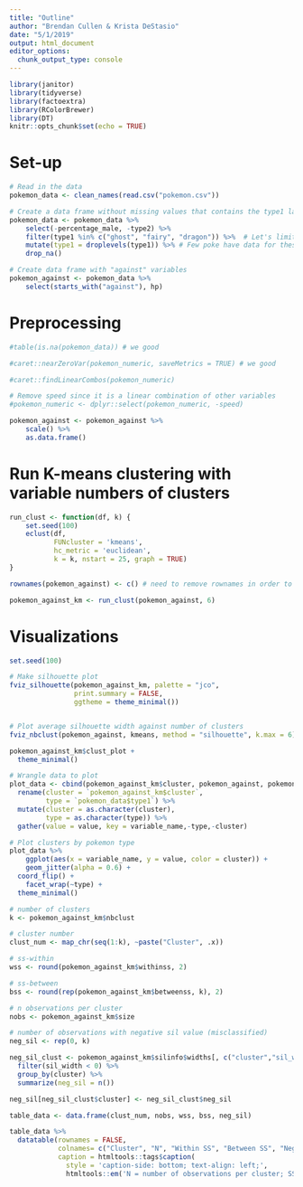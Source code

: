 ```yaml
---
title: "Outline"
author: "Brendan Cullen & Krista DeStasio"
date: "5/1/2019"
output: html_document
editor_options: 
  chunk_output_type: console
---
```


```r
library(janitor) 
library(tidyverse)
library(factoextra)
library(RColorBrewer)
library(DT)
knitr::opts_chunk$set(echo = TRUE)
```

# Set-up
```r
# Read in the data
pokemon_data <- clean_names(read.csv("pokemon.csv")) 

# Create a data frame without missing values that contains the type1 labels
pokemon_data <- pokemon_data %>% 
    select(-percentage_male, -type2) %>%  
    filter(type1 %in% c("ghost", "fairy", "dragon")) %>%  # Let's limit this to a few pokemon
    mutate(type1 = droplevels(type1)) %>% # Few poke have data for these
    drop_na() 

# Create data frame with "against" variables 
pokemon_against <- pokemon_data %>% 
    select(starts_with("against"), hp)
```

# Preprocessing
```r
#table(is.na(pokemon_data)) # we good
```

```r
#caret::nearZeroVar(pokemon_numeric, saveMetrics = TRUE) # we good
```

```r
#caret::findLinearCombos(pokemon_numeric) 

# Remove speed since it is a linear combination of other variables
#pokemon_numeric <- dplyr::select(pokemon_numeric, -speed)
```

```r
pokemon_against <- pokemon_against %>% 
    scale() %>% 
    as.data.frame()
```

# Run K-means clustering with variable numbers of clusters
```r
run_clust <- function(df, k) {
    set.seed(100)
    eclust(df,
           FUNcluster = 'kmeans',
           hc_metric = 'euclidean',
           k = k, nstart = 25, graph = TRUE)
}
```

```r
rownames(pokemon_against) <- c() # need to remove rownames in order to get atomic vector output for cluster membership data

pokemon_against_km <- run_clust(pokemon_against, 6)
```

# Visualizations
```r
set.seed(100)

# Make silhouette plot
fviz_silhouette(pokemon_against_km, palette = "jco", 
                print.summary = FALSE, 
                ggtheme = theme_minimal()) 


# Plot average silhouette width against number of clusters 
fviz_nbclust(pokemon_against, kmeans, method = "silhouette", k.max = 6) + theme_classic()
```

```r
pokemon_against_km$clust_plot + 
  theme_minimal()
```

```r
# Wrangle data to plot 
plot_data <- cbind(pokemon_against_km$cluster, pokemon_against, pokemon_data$type1) %>%  
  rename(cluster = `pokemon_against_km$cluster`,
         type = `pokemon_data$type1`) %>%
  mutate(cluster = as.character(cluster),
         type = as.character(type)) %>%
  gather(value = value, key = variable_name,-type,-cluster)

# Plot clusters by pokemon type
plot_data %>% 
    ggplot(aes(x = variable_name, y = value, color = cluster)) +
    geom_jitter(alpha = 0.6) + 
  coord_flip() +
    facet_wrap(~type) +
  theme_minimal()
```


```r
# number of clusters 
k <- pokemon_against_km$nbclust

# cluster number
clust_num <- map_chr(seq(1:k), ~paste("Cluster", .x))

# ss-within
wss <- round(pokemon_against_km$withinss, 2)

# ss-between
bss <- round(rep(pokemon_against_km$betweenss, k), 2)

# n observations per cluster
nobs <- pokemon_against_km$size

# number of observations with negative sil value (misclassified)
neg_sil <- rep(0, k)

neg_sil_clust <- pokemon_against_km$silinfo$widths[, c("cluster","sil_width")] %>% 
  filter(sil_width < 0) %>% 
  group_by(cluster) %>% 
  summarize(neg_sil = n())

neg_sil[neg_sil_clust$cluster] <- neg_sil_clust$neg_sil 

table_data <- data.frame(clust_num, nobs, wss, bss, neg_sil) 

table_data %>% 
  datatable(rownames = FALSE, 
            colnames= c("Cluster", "N", "Within SS", "Between SS", "Neg. Silhouette"),
            caption = htmltools::tags$caption(
              style = 'caption-side: bottom; text-align: left;',
              htmltools::em('N = number of observations per cluster; SS = sum of squares')))
```

